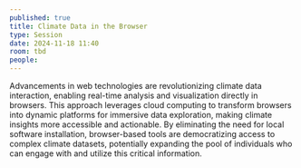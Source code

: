 ```yaml
---
published: true
title: Climate Data in the Browser
type: Session
date: 2024-11-18 11:40
room: tbd
people:
---
```

Advancements in web technologies are revolutionizing climate data interaction, enabling real-time analysis and visualization directly in browsers. This approach leverages cloud computing to transform browsers into dynamic platforms for immersive data exploration, making climate insights more accessible and actionable. By eliminating the need for local software installation, browser-based tools are democratizing access to complex climate datasets, potentially expanding the pool of individuals who can engage with and utilize this critical information.
